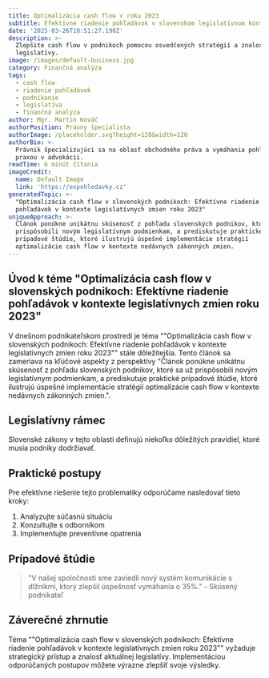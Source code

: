 ```yaml
---
title: Optimalizácia cash flow v roku 2023
subtitle: Efektívne riadenie pohľadávok v slovenskom legislatívnom kontexte
date: '2025-03-26T10:51:27.190Z'
description: >-
  Zlepšite cash flow v podnikoch pomocou osvedčených stratégií a znalosti
  legislatívy.
image: /images/default-business.jpg
category: Finančná analýza
tags:
  - cash flow
  - riadenie pohľadávok
  - podnikanie
  - legislatíva
  - finančná analýza
author: Mgr. Martin Kováč
authorPosition: Právny špecialista
authorImage: /placeholder.svg?height=120&width=120
authorBio: >-
  Právnik špecializujúci sa na oblasť obchodného práva a vymáhania pohľadávok s
  praxou v advokácii.
readTime: 6 minút čítania
imageCredit:
  name: Default Image
  link: 'https://expohledavky.cz'
generatedTopic: >-
  "Optimalizácia cash flow v slovenských podnikoch: Efektívne riadenie
  pohľadávok v kontexte legislatívnych zmien roku 2023"
uniqueApproach: >-
  Článok ponúkne unikátnu skúsenosť z pohľadu slovenských podnikov, ktoré sa už
  prispôsobili novým legislatívnym podmienkam, a prediskutuje praktické
  prípadové štúdie, ktoré ilustrujú úspešné implementácie stratégií
  optimalizácie cash flow v kontexte nedávnych zákonných zmien.
---
```



## Úvod k téme "Optimalizácia cash flow v slovenských podnikoch: Efektívne riadenie pohľadávok v kontexte legislatívnych zmien roku 2023"

V dnešnom podnikateľskom prostredí je téma ""Optimalizácia cash flow v slovenských podnikoch: Efektívne riadenie pohľadávok v kontexte legislatívnych zmien roku 2023"" stále dôležitejšia. Tento článok sa zameriava na kľúčové aspekty z perspektívy "Článok ponúkne unikátnu skúsenosť z pohľadu slovenských podnikov, ktoré sa už prispôsobili novým legislatívnym podmienkam, a prediskutuje praktické prípadové štúdie, ktoré ilustrujú úspešné implementácie stratégií optimalizácie cash flow v kontexte nedávnych zákonných zmien.".

## Legislatívny rámec

Slovenské zákony v tejto oblasti definujú niekoľko dôležitých pravidiel, ktoré musia podniky dodržiavať.

## Praktické postupy

Pre efektívne riešenie tejto problematiky odporúčame nasledovať tieto kroky:

1. Analyzujte súčasnú situáciu
2. Konzultujte s odborníkom
3. Implementujte preventívne opatrenia

## Prípadové štúdie

> "V našej spoločnosti sme zaviedli nový systém komunikácie s dlžníkmi, ktorý zlepšil úspešnosť vymáhania o 35%." - Skúsený podnikateľ

## Záverečné zhrnutie

Téma ""Optimalizácia cash flow v slovenských podnikoch: Efektívne riadenie pohľadávok v kontexte legislatívnych zmien roku 2023"" vyžaduje strategický prístup a znalosť aktuálnej legislatívy. Implementáciou odporúčaných postupov môžete výrazne zlepšiť svoje výsledky.
